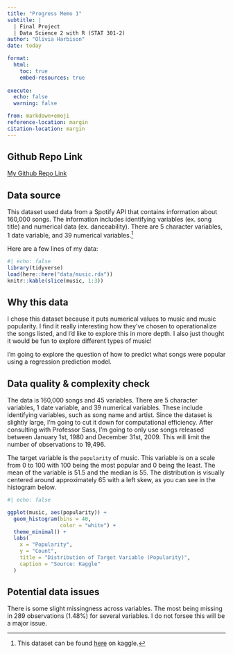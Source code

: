 ```yaml
---
title: "Progress Memo 1"
subtitle: |
  | Final Project 
  | Data Science 2 with R (STAT 301-2)
author: "Olivia Harbison"
date: today

format:
  html:
    toc: true
    embed-resources: true
    
execute:
  echo: false
  warning: false

from: markdown+emoji 
reference-location: margin
citation-location: margin
---
```


::: {.callout-tip icon=false}

## Github Repo Link

[My Github Repo Link](https://github.com/stat301-2-2024-winter/final-project-2-oliviaharbison.git)

:::

## Data source

This dataset used data from a Spotify API that contains information about 160,000 songs. The information includes identifying variables (ex. song title) and numerical data (ex. danceability). There are 5 character variables, 1 date variable, and 39 numerical variables.^[This dataset can be found [here](https://www.kaggle.com/datasets/elemento/music-albums-popularity-prediction?select=train.csv) on kaggle.]

Here are a few lines of my data:
```r
#| echo: false
library(tidyverse)
load(here::here("data/music.rda"))
knitr::kable(slice(music, 1:3))
```


## Why this data

I chose this dataset because it puts numerical values to music and music popularity. I find it really interesting how they've chosen to operationalize the songs listed, and I'd like to explore this in more depth. I also just thought it would be fun to explore different types of music!

I'm going to explore the question of how to predict what songs were popular using a regression prediction model.

## Data quality & complexity check

The data is 160,000 songs and 45 variables. There are 5 character variables, 1 date variable, and 39 numerical variables. These include identifying variables, such as song name and artist. Since the dataset is slightly large, I'm going to cut it down for computational efficiency. After consulting with Professor Sass, I'm going to only use songs released between January 1st, 1980 and December 31st, 2009. This will limit the number of observations to 19,496. 

The target variable is the `popularity` of music. This variable is on a scale from 0 to 100 with 100 being the most popular and 0 being the least. The mean of the variable is 51.5 and the median is 55. The distribution is visually centered around approximately 65 with a left skew, as you can see in the histogram below.

```r
#| echo: false

ggplot(music, aes(popularity)) +
  geom_histogram(bins = 40,
                 color = "white") +
  theme_minimal() +
  labs(
    x = "Popularity",
    y = "Count",
    title = "Distribution of Target Variable (Popularity)",
    caption = "Source: Kaggle"
  )
```

## Potential data issues

There is some slight missingness across variables. The most being missing in 289 observations (1.48%) for several variables. I do not forsee this will be a major issue.
